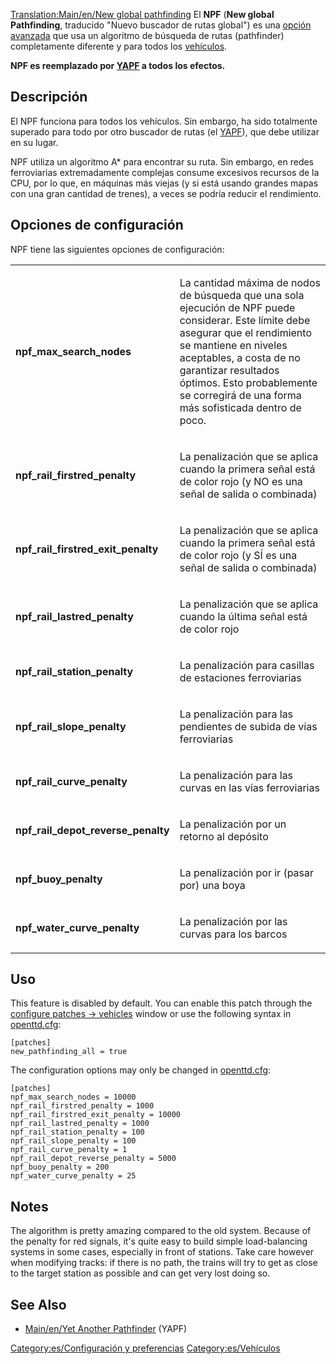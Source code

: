 {{es/Traducción|New global pathfinding|50}}
[[Translation:Main/en/New global pathfinding]]
El '''NPF''' ('''New global Pathfinding''', traducido "Nuevo buscador de rutas global") es una  [[Main/es/Opciones avanzadas|opción avanzada]] que usa un algoritmo de búsqueda de rutas (pathfinder) completamente diferente y para todos los  [[Main/es/Vehículos|vehículos]].

'''NPF es reemplazado por [[Main/es/YAPF|YAPF]] a todos los efectos.'''

== Descripción ==
El NPF funciona para todos los vehículos. Sin embargo, ha sido totalmente superado para todo por otro buscador de rutas (el [[Main/es/YAPF|YAPF]]), que debe utilizar en su lugar.

NPF utiliza un algoritmo A* para encontrar su ruta. Sin embargo, en redes ferroviarias extremadamente complejas consume excesivos recursos de la CPU, por lo que, en máquinas más viejas (y si está usando grandes mapas con una gran cantidad de trenes), a veces se podría reducir el rendimiento.

== Opciones de configuración ==
NPF tiene las siguientes opciones de configuración:

{|
|- valign="top"
|'''npf_max_search_nodes'''||La cantidad máxima de nodos de búsqueda que una sola ejecución de NPF puede considerar. Este límite debe asegurar que el rendimiento se mantiene en niveles aceptables, a costa de no garantizar resultados óptimos. Esto probablemente se corregirá de una forma más sofisticada dentro de poco.
|- valign="top"
|'''npf_rail_firstred_penalty'''||La penalización que se aplica cuando la primera señal está de color rojo (y NO es una señal de salida o combinada)
|- valign="top"
|'''npf_rail_firstred_exit_penalty'''||La penalización que se aplica cuando la primera señal está de color rojo (y SÍ es una señal de salida o combinada)
|- valign="top"
|'''npf_rail_lastred_penalty'''||La penalización que se aplica cuando la última señal está de color rojo
|- valign="top"
|'''npf_rail_station_penalty'''||La penalización para casillas de estaciones ferroviarias 
|- valign="top"
|'''npf_rail_slope_penalty'''||La penalización para las pendientes de subida de vías ferroviarias
|- valign="top"
|'''npf_rail_curve_penalty'''||La penalización para las curvas en las vías ferroviarias
|- valign="top"
|'''npf_rail_depot_reverse_penalty'''||La penalización por un retorno al depósito
|- valign="top"
|'''npf_buoy_penalty'''||La penalización por ir (pasar por) una boya
|- valign="top"
|'''npf_water_curve_penalty'''||La penalización por las curvas para los barcos
|}

== Uso ==
{{es/Pendiente de traducción}}
This feature is disabled by default. You can enable this patch through the [[Main/en/Configuring patches/Vehicles|configure patches -> vehicles]] window or use the following syntax in [[Main/en/Openttd.cfg|openttd.cfg]]:
<pre>
[patches]
new_pathfinding_all = true
</pre>

The configuration options may only be changed in [[Main/en/Openttd.cfg|openttd.cfg]]:

<pre>
[patches]
npf_max_search_nodes = 10000
npf_rail_firstred_penalty = 1000
npf_rail_firstred_exit_penalty = 10000
npf_rail_lastred_penalty = 1000
npf_rail_station_penalty = 100
npf_rail_slope_penalty = 100
npf_rail_curve_penalty = 1
npf_rail_depot_reverse_penalty = 5000
npf_buoy_penalty = 200
npf_water_curve_penalty = 25
</pre>

== Notes ==

The algorithm is pretty amazing compared to the old system. Because of the penalty for red signals, it's quite easy to build simple load-balancing systems in some cases, especially in front of stations. Take care however when modifying tracks: if there is no path, the trains will try to get as close to the target station as possible and can get very lost doing so.

== See Also ==
*[[Main/en/Yet Another Pathfinder]] (YAPF)

[[Category:es/Configuración y preferencias]]
[[Category:es/Vehículos]]